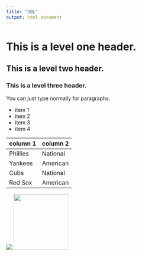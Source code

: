 ```yaml
---
title: "SQL"
output: html_document
---
```


# This is a level one header.
## This is a level two header.
### This is a level three header.

You can just type normally for paragraphs.

* item 1
* item 2
* item 3
* item 4

column 1  | column 2
--- | ---
Phillies| National
Yankees | American
Cubs | National
Red Sox | American

![](index.jpg)
<img src="index.jpg" width="150" />